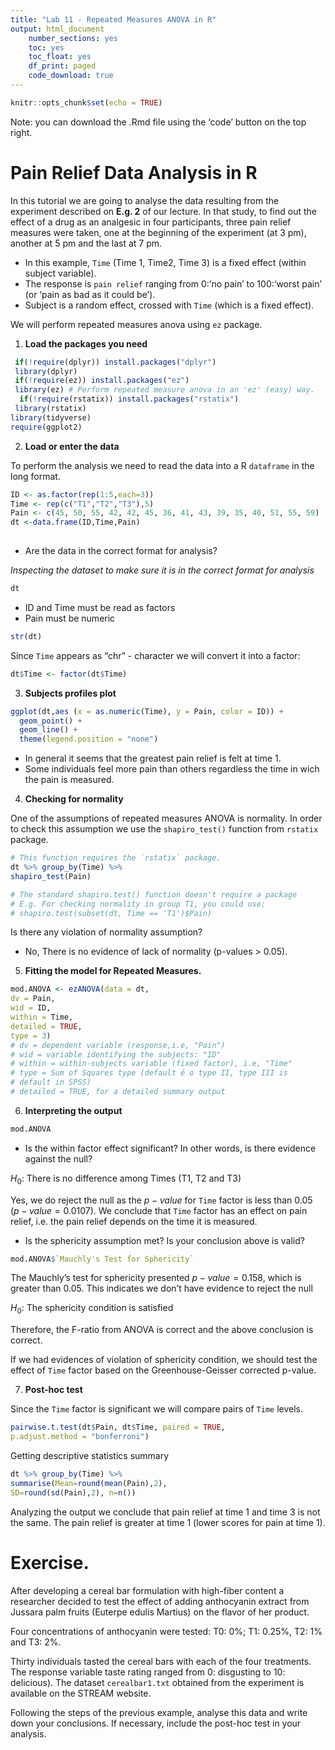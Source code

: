```yaml
---
title: "Lab 11 - Repeated Measures ANOVA in R"
output: html_document
    number_sections: yes
    toc: yes
    toc_float: yes
    df_print: paged
    code_download: true
---
```


```r
knitr::opts_chunk$set(echo = TRUE)
```

Note: you can download the .Rmd file using the 'code' button on the top right.

# Pain Relief Data Analysis in R

In this tutorial we are going to analyse the data resulting from the experiment described on **E.g. 2** of our lecture. In that study, to find out the effect of a drug as an analgesic in four participants, three pain relief measures were taken, one at the beginning of the experiment (at 3 pm), another at 5 pm and the last at 7 pm.

\begin{tabular}{cccc}
\hline
id & t1 & t2 & t3\\
\hline
1 & 45 & 50 & 55\\
2 & 42 & 42 & 45\\
3 & 36 & 41 & 43\\
4 & 39 & 35 & 40\\
5 & 51 & 55 & 59\\
\hline
\end{tabular}

- In this example, `Time` (Time 1, Time2, Time 3) is a fixed effect (within subject variable). 
- The response is `pain relief` ranging from 0:‘no pain’ to 100:‘worst pain’ (or ‘pain as bad as it could be’).
- Subject is a random effect, crossed with `Time` (which is a fixed effect).


We will perform repeated measures anova using `ez` package. 

1) **Load the packages you need**

\scriptsize
```r
 if(!require(dplyr)) install.packages("dplyr")
 library(dplyr)                                
 if(!require(ez)) install.packages("ez") 
 library(ez) # Perform repeated measure anova in an 'ez' (easy) way.
  if(!require(rstatix)) install.packages("rstatix") 
 library(rstatix)
library(tidyverse)
require(ggplot2)

```


2) **Load or enter the data**


To perform the analysis we need to read the data into a R `dataframe` in the long format.

```r
ID <- as.factor(rep(1:5,each=3))
Time <- rep(c("T1","T2","T3"),5)
Pain <- c(45, 50, 55, 42, 42, 45, 36, 41, 43, 39, 35, 40, 51, 55, 59)
dt <-data.frame(ID,Time,Pain)  
  
```

- Are the data in the correct format for analysis? 

*Inspecting the dataset to make sure it is in the correct format for analysis*

```r
dt
```

- ID and Time must be read as factors
- Pain must be numeric


```r
str(dt) 
```

Since `Time` appears as "chr" - character we will convert it into a factor:

```r
dt$Time <- factor(dt$Time) 
```


3) **Subjects profiles plot**

```r
ggplot(dt,aes (x = as.numeric(Time), y = Pain, color = ID)) +
  geom_point() +
  geom_line() +
  theme(legend.position = "none")
```

- In general it seems that the greatest pain relief is felt at time 1.
- Some individuals feel more pain than others regardless the time in wich the pain is measured.

4) **Checking for normality**

One of the assumptions of repeated measures ANOVA is normality. In order to check this assumption we use
the `shapiro_test()` function from `rstatix` package.

```r
# This function requires the `rstatix` package. 
dt %>% group_by(Time) %>%
shapiro_test(Pain) 

# The standard shapiro.test() function doesn't require a package
# E.g. For checking normality in group T1, you could use:
# shapiro.test(subset(dt, Time == 'T1')$Pain)
```

Is there any violation of normality assumption?

- No, There is no evidence of lack of normality (p-values > 0.05).


5) **Fitting the model for Repeated Measures.**

```r
mod.ANOVA <- ezANOVA(data = dt,
dv = Pain,
wid = ID,
within = Time,
detailed = TRUE,
type = 3)
# dv = dependent variable (response,i.e, "Pain")
# wid = variable identifying the subjects: "ID"
# within = within-subjects variable (fixed factor), i.e, "Time"
# type = Sum of Squares type (default é o type II, type III is
# default in SPSS)
# detailed = TRUE, for a detailed summary output
```


6) **Interpreting the output**

```r
mod.ANOVA
```

- Is the within factor effect significant? In other words, is there evidence against the null?

$H_0$: There is no difference among Times (T1, T2 and T3)

Yes, we do reject the null as the $p-value$ for `Time` factor is less than 0.05 ($p-value = 0.0107$).
We conclude that `Time` factor has an effect on pain relief, i.e. the pain relief depends on the time it is measured.

- Is the sphericity assumption met? Is your conclusion above is valid?

```r
mod.ANOVA$`Mauchly's Test for Sphericity`
```
 
 
The Mauchly’s test for sphericity presented $p-value =0.158$, which is greater than $0.05$. This indicates we don't have evidence to reject the null 

$H_0$: The sphericity condition is satisfied


Therefore, the F-ratio from ANOVA is correct and the above conclusion is correct.

If we had evidences of violation of sphericity condition, we should test the effect of `Time` factor based on the Greenhouse-Geisser corrected p-value. 

7) **Post-hoc test**

Since the `Time` factor is significant we will compare pairs of `Time` levels.

```r
pairwise.t.test(dt$Pain, dt$Time, paired = TRUE,
p.adjust.method = "bonferroni")
```

Getting descriptive statistics summary 

```r
dt %>% group_by(Time) %>%
summarise(Mean=round(mean(Pain),2),
SD=round(sd(Pain),2), n=n())
```


Analyzing the output we conclude that pain relief at time 1 and time 3 is not the same. The pain relief is greater at time 1 (lower scores for pain at time 1).


# Exercise.

After developing a cereal bar formulation with high-fiber content a researcher decided to test the effect of adding anthocyanin extract from Jussara palm fruits (Euterpe edulis Martius) on the flavor of her product.

Four concentrations of anthocyanin were tested: T0: 0%; T1: 0.25%, T2: 1% and T3: 2%.

Thirty individuals tasted the cereal bars with each of the four treatments. The response variable taste rating ranged from 0: disgusting to 10: delicious). The dataset `cerealbar1.txt` obtained from the experiment is available on the STREAM website. 

Following the steps of the previous example, analyse this data and write down your conclusions. If necessary, include the post-hoc test in your analysis.
